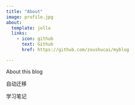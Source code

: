 ```yaml
---
title: "About"
image: profile.jpg
about:
  template: jolla
  links:
    - icon: github
      text: Github
      href: https://github.com/zoushucai/myblog

---
```


About this blog


自动迁移



学习笔记




